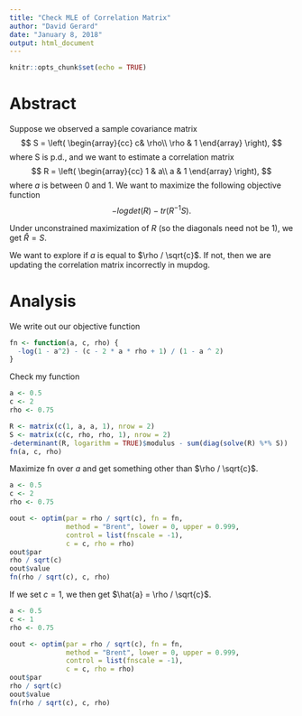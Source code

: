 ---
title: "Check MLE of Correlation Matrix"
author: "David Gerard"
date: "January 8, 2018"
output: html_document
---

```{r setup, include=FALSE}
knitr::opts_chunk$set(echo = TRUE)
```

# Abstract

Suppose we observed a sample covariance matrix
$$
S = 
\left(
\begin{array}{cc}
c& \rho\\
\rho & 1
\end{array}
\right),
$$
where S is p.d., and we want to estimate a correlation matrix
$$
R = 
\left(
\begin{array}{cc}
1 & a\\
a & 1
\end{array}
\right),
$$
where $a$ is between 0 and 1. We want to maximize the following objective function
$$
-logdet(R) - tr(R^{-1}S).
$$

Under unconstrained maximization of $R$ (so the diagonals need not be 1), we get $\hat{R} = S$.

We want to explore if $a$ is equal to $\rho / \sqrt{c}$. If not, then we are updating the correlation matrix incorrectly in mupdog.

# Analysis

We write out our objective function
```{r}
fn <- function(a, c, rho) {
  -log(1 - a^2) - (c - 2 * a * rho + 1) / (1 - a ^ 2)
}
```

Check my function
```{r}
a <- 0.5
c <- 2
rho <- 0.75

R <- matrix(c(1, a, a, 1), nrow = 2)
S <- matrix(c(c, rho, rho, 1), nrow = 2)
-determinant(R, logarithm = TRUE)$modulus - sum(diag(solve(R) %*% S))
fn(a, c, rho)
```

Maximize fn over $a$ and get something other than $\rho / \sqrt{c}$.

```{r}
a <- 0.5
c <- 2
rho <- 0.75

oout <- optim(par = rho / sqrt(c), fn = fn, 
              method = "Brent", lower = 0, upper = 0.999,
              control = list(fnscale = -1),
              c = c, rho = rho)
oout$par
rho / sqrt(c)
oout$value
fn(rho / sqrt(c), c, rho)
```

If we set $c = 1$, we then get $\hat{a} = \rho / \sqrt{c}$.
```{r}
a <- 0.5
c <- 1
rho <- 0.75

oout <- optim(par = rho / sqrt(c), fn = fn, 
              method = "Brent", lower = 0, upper = 0.999,
              control = list(fnscale = -1),
              c = c, rho = rho)
oout$par
rho / sqrt(c)
oout$value
fn(rho / sqrt(c), c, rho)
```

